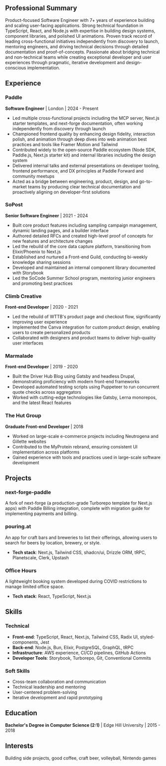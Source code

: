 <CVTitle />

## Professional Summary
Product-focused Software Engineer with 7+ years of experience building and scaling user-facing applications. Strong technical foundation in TypeScript, React, and Node.js with expertise in building design systems, component libraries, and polished UI animations. Proven track record of leading cross-functional initiatives independently from discovery to launch, mentoring engineers, and driving technical decisions through detailed documentation and proof-of-concepts. Passionate about bridging technical and non-technical teams while creating exceptional developer and user experiences through pragmatic, iterative development and design-conscious implementation.

## Experience

### Paddle
**Software Engineer** | London | 2024 - Present
- Led multiple cross-functional projects including the MCP server, Next.js starter templates, and next-forge documentation, often working independently from discovery through launch
- Championed frontend quality by enhancing design fidelity, interaction polish, and animation through deep dives into web animation best practices and tools like Framer Motion and Tailwind
- Contributed widely to the open-source Paddle ecosystem (Node SDK, Paddle.js, Next.js starter kit) and internal libraries including the design system
- Delivered internal talks and external presentations on developer tooling, frontend performance, and DX principles at Paddle Forward and community meetups
- Acted as a bridge between engineering, product, design, and go-to-market teams by producing clear technical documentation and proactively aligning on developer-first solutions

### SoPost
**Senior Software Engineer** | 2021 - 2024
- Built core product features including sampling campaign management, dynamic landing pages, and a builder interface
- Authored detailed RFCs and created high-level proof of concepts for new features and architecture changes
- Led the rebuild of the core data capture platform, transitioning from Elixir/Phoenix to Next.js
- Established and nurtured a Front-end Guild, conducting bi-weekly knowledge sharing sessions
- Developed and maintained an internal component library documented with Storybook
- Led the SoCode Summer School program, mentoring junior engineers and promoting best practices

### Climb Creative
**Front-end Developer** | 2020 - 2021
- Led the rebuild of WTTB's product page and checkout flow, significantly improving user experience
- Implemented the Canva integration for custom product design, enabling users to create personalized products
- Collaborated with designers and product teams to deliver high-quality user interfaces

### Marmalade
**Front-end Developer** | 2019 - 2020
- Built the Driver Hub Blog using Gatsby and headless Drupal, demonstrating proficiency with modern front-end frameworks
- Developed automated testing scripts using Puppeteer to run concurrent quote checks across aggregators
- Worked with cutting-edge technologies like Gatsby, Lerna monorepos, and the latest React features

### The Hut Group
**Graduate Front-end Developer** | 2018
- Worked on large-scale e-commerce projects including Neutrogena and Gillette websites
- Contributed to the MyProtein rebrand, ensuring consistent UI implementation across platforms
- Gained experience with tools and practices used in large-scale software development

## Projects

### next-forge-paddle
A fork of next-forge (a production-grade Turborepo template for Next.js apps) with Paddle Billing integration, complete with migration guide for implementing payments and billing.

### pouring.at
An app for craft bars and breweries to list their offerings, allowing users to search for beers by location, brewery, or style.
- **Tech stack**: Next.js, Tailwind CSS, shadcn/ui, Drizzle ORM, tRPC, Planetscale, Clerk, Upstash

### Office Hours
A lightweight booking system developed during COVID restrictions to manage limited office space.
- **Tech stack**: React, TypeScript, Next.js

## Skills

### Technical
- **Front-end**: TypeScript, React, Next.js, Tailwind CSS, Radix UI, styled-components, Jest
- **Back-end**: Node.js, Bun, Elixir, PostgreSQL, GraphQL, tRPC
- **Infrastructure**: AWS experience, CI/CD pipelines, GitHub Actions
- **Developer Tools**: Storybook, Turborepo, Git, Conventional Commits

### Soft Skills
- Cross-team collaboration and communication
- Technical leadership and mentoring
- User-centered problem-solving
- Iterative development and rapid prototyping

## Education
**Bachelor's Degree in Computer Science (2:1)** | Edge Hill University | 2015 - 2018

## Interests
Building side projects, good coffee, craft beer, volleyball, Nintendo games